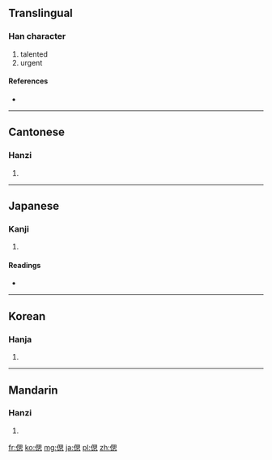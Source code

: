 ==Translingual==

===Han character===
{{Han char|rn=9|rad=人|as=09|sn=11|four=2623<sub>0</sub>|canj=人田心 (OWP)|ids=⿰[[亻]][[思]]}}

# talented
# urgent

====References====
* {{Han ref|kx=0111.320|dkj=00895|dj=0238.050|hdz=10191.040|uh=5072|ud=20594|bh=D454|bd=54356}}

----

==Cantonese==

===Hanzi===
{{yue-hanzi|jyut=|y=si1}}

# {{defn|lang=yue|sort=人09}}

----

==Japanese==

===Kanji===
{{ja-kanji|grade=|rs=人09}}

# {{defn|lang=ja|sort=人09}}

====Readings====
* {{ja-readings|on=[[し]] (shi), [[さい]] (sai)|kun=[[しのぶ]] (shinobu), [[しのび]] (shinobi)}}

----

==Korean==

===Hanja===
{{ko-hanja|hangeul=시|rv=si|mr=si}}

# {{defn|lang=ko|sort=人09}}

----

==Mandarin==

===Hanzi===
{{cmn-hanzi|pin=[[sī]] ([[si1]])|wg=ssu<sup>1</sup>}}

# {{defn|lang=cmn|sort=人09}}

[[fr:偲]]
[[ko:偲]]
[[mg:偲]]
[[ja:偲]]
[[pl:偲]]
[[zh:偲]]